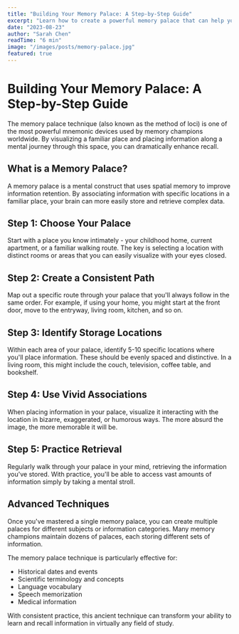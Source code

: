 ```yaml
---
title: "Building Your Memory Palace: A Step-by-Step Guide"
excerpt: "Learn how to create a powerful memory palace that can help you memorize vast amounts of information effortlessly."
date: "2023-08-23"
author: "Sarah Chen"
readTime: "6 min"
image: "/images/posts/memory-palace.jpg"
featured: true
---
```


# Building Your Memory Palace: A Step-by-Step Guide

The memory palace technique (also known as the method of loci) is one of the most powerful mnemonic devices used by memory champions worldwide. By visualizing a familiar place and placing information along a mental journey through this space, you can dramatically enhance recall.

## What is a Memory Palace?

A memory palace is a mental construct that uses spatial memory to improve information retention. By associating information with specific locations in a familiar place, your brain can more easily store and retrieve complex data.

## Step 1: Choose Your Palace

Start with a place you know intimately - your childhood home, current apartment, or a familiar walking route. The key is selecting a location with distinct rooms or areas that you can easily visualize with your eyes closed.

## Step 2: Create a Consistent Path

Map out a specific route through your palace that you'll always follow in the same order. For example, if using your home, you might start at the front door, move to the entryway, living room, kitchen, and so on.

## Step 3: Identify Storage Locations

Within each area of your palace, identify 5-10 specific locations where you'll place information. These should be evenly spaced and distinctive. In a living room, this might include the couch, television, coffee table, and bookshelf.

## Step 4: Use Vivid Associations

When placing information in your palace, visualize it interacting with the location in bizarre, exaggerated, or humorous ways. The more absurd the image, the more memorable it will be.

## Step 5: Practice Retrieval

Regularly walk through your palace in your mind, retrieving the information you've stored. With practice, you'll be able to access vast amounts of information simply by taking a mental stroll.

## Advanced Techniques

Once you've mastered a single memory palace, you can create multiple palaces for different subjects or information categories. Many memory champions maintain dozens of palaces, each storing different sets of information.

The memory palace technique is particularly effective for:
- Historical dates and events
- Scientific terminology and concepts
- Language vocabulary
- Speech memorization
- Medical information

With consistent practice, this ancient technique can transform your ability to learn and recall information in virtually any field of study. 